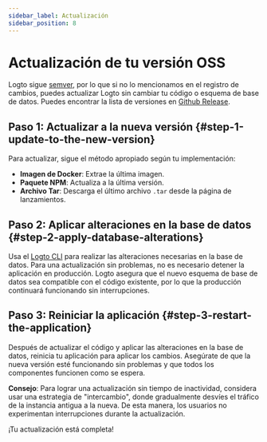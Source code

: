 ```yaml
---
sidebar_label: Actualización
sidebar_position: 8
---
```


# Actualización de tu versión OSS

Logto sigue [semver](https://semver.org/), por lo que si no lo mencionamos en el registro de cambios, puedes actualizar Logto sin cambiar tu código o esquema de base de datos. Puedes encontrar la lista de versiones en [Github Release](https://github.com/logto-io/logto/releases).

## Paso 1: Actualizar a la nueva versión \{#step-1-update-to-the-new-version}

Para actualizar, sigue el método apropiado según tu implementación:

- **Imagen de Docker**: Extrae la última imagen.
- **Paquete NPM**: Actualiza a la última versión.
- **Archivo Tar**: Descarga el último archivo `.tar` desde la página de lanzamientos.

## Paso 2: Aplicar alteraciones en la base de datos \{#step-2-apply-database-alterations}

Usa el [Logto CLI](/logto-oss/using-cli/database-alteration/) para realizar las alteraciones necesarias en la base de datos. Para una actualización sin problemas, no es necesario detener la aplicación en producción. Logto asegura que el nuevo esquema de base de datos sea compatible con el código existente, por lo que la producción continuará funcionando sin interrupciones.

## Paso 3: Reiniciar la aplicación \{#step-3-restart-the-application}

Después de actualizar el código y aplicar las alteraciones en la base de datos, reinicia tu aplicación para aplicar los cambios. Asegúrate de que la nueva versión esté funcionando sin problemas y que todos los componentes funcionen como se espera.

**Consejo**: Para lograr una actualización sin tiempo de inactividad, considera usar una estrategia de "intercambio", donde gradualmente desvíes el tráfico de la instancia antigua a la nueva. De esta manera, los usuarios no experimentan interrupciones durante la actualización.

¡Tu actualización está completa!
